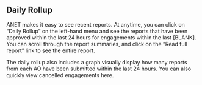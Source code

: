 
<Meta title="1. ANET User Stories/Daily Rollup" />

## Daily Rollup

ANET makes it easy to see recent reports. At anytime, you can click on “Daily Rollup” on the
left-hand menu and see the reports that have been approved within the last 24 hours for engagements
within the last [BLANK]. You can scroll through the report summaries, and click on the “Read full
report” link to see the entire report.

The daily rollup also includes a graph visually display how many reports from each AO have been
submitted within the last 24 hours. You can also quickly view cancelled engagements here.
